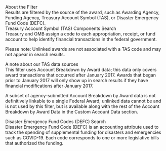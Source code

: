 
<div className="collapsible-sidebar--dsm-wrapper--text-header">About the Filter </div>
Results are filtered by the <GlossaryLink term="source"/>source of the award, such as <GlossaryLink term="awarding-agency"/>Awarding Agency, <GlossaryLink term="funding-agency"/>Funding Agency,
 <GlossaryLink term="treasury-account-symbol-tas"/>Treasury Account Symbol (TAS), or <GlossaryLink term="disaster-emergency-fund-code-defc"/>Disaster Emergency Fund Code (DEFC). 

<div className="collapsible-sidebar--dsm-wrapper--text-header">Treasury Account Symbol (TAS) Components Search </div>
Treasury and OMB assign a code to each appropriation, receipt, or fund account to help identify financial <GlossaryLink term="transaction"/>transactions in the federal government. 

Please note: <GlossaryLink term="unlinked-award"/>Unlinked awards are not associated with a TAS code and may not appear in search results.

<div className="collapsible-sidebar--dsm-wrapper--text-header">A note about our TAS data sources </div>
This filter uses <GlossaryLink term="account-breakdown-by-award-file-c"/>Account Breakdown by Award data; this data only covers award transactions that occurred after January 2017. Awards that began prior to January 2017 will only show up in search results if they have financial modifications after January 2017. 

A subset of agency-submitted Account Breakdown by Award data is not definitively linkable to a single Federal Award; unlinked data cannot be and is not used by this filter, but is available along with the rest of the Account Breakdown by Award Data in the Custom Account Data section. 

<div className="collapsible-sidebar--dsm-wrapper--text-header">Disaster Emergency Fund Codes (DEFC) Search </div>
Disaster Emergency Fund Code (DEFC) is an accounting attribute used to track the spending of supplemental funding for disasters and emergencies such as COVID-19. Each code corresponds to one or more legislative bills that authorized the funding.
